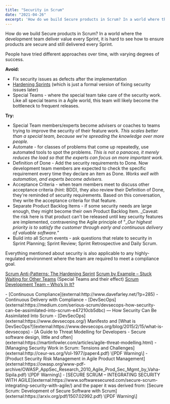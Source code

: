 ```yaml
---
title: "Security in Scrum"
date: "2021-04-26"
excerpt: 'How do we build Secure products in Scrum? In a world where the development team deliver'
---
```


How do we build Secure products in Scrum? In a world where the development team deliver value every Sprint, it is hard to see how to ensure products are secure and still delivered every Sprint.

People have tried different approaches over time, with varying degrees of success.

**Avoid:**

- Fix security issues as defects after the implementation
- [Hardening Sprints](/blog/antipattern-hardening-sprint) (which is just a formal version of fixing security issues later)
- Special Teams - where the special team take care of the security work. Like all special teams in a Agile world, this team will likely become the bottleneck to frequent releases.

**Try:**

- Special Team members/experts become advisers or coaches to teams trying to improve the security of their feature work. _This scales better than a special team, because we're spreading the knowledge over more people._
- Automate - for classes of problems that come up repeatedly, use automated tools to spot the problems. _This is not a panacea, it merely reduces the load so that the experts can focus on more important work._ 
- Definition of Done - Add the security requirements to Done. Now development team members are expected to check the specific requirement every time they declare an item as Done. _Works well with automation, and experts become advisers._
- Acceptance Criteria - when team members meet to discuss other acceptance criteria (hint: BDD), they also review their Definition of Done, they're reminded of security requirements. Based on this conversation, they write the acceptance criteria for that feature.
- Separate Product Backlog Items - if some security needs are large enough, they might become their own Product Backlog Item. _Caveat: the risk here is that product can't be released until key security features are implemented, contravening the Agile principle of "__Our highest priority is to satisfy the customer through early and continuous delivery of valuable software."_
- Build into all Scrum events - ask questions that relate to security in Sprint Planning; Sprint Review; Sprint Retrospective and Daily Scrum.

Everything mentioned about security is also applicable to any highly-regulated environment where the team are required to meet a compliance goal.

[Scrum Anti-Patterns: The Hardening Sprint]((/blog/antipattern-hardening-sprint))
[Scrum by Example – Stuck Waiting for Other Teams](/blog/scrummaster-tales-stuck-waiting-for-other-teams) (Special Teams and their effect) [Scrum Development Team – Who’s In It?](/blog/scrum-development-team-whos-in-it)

<HighlightBox heading="Resource Links" variant="resourceLinks">
- [Continuous Compliance](external:http://www.davefarley.net/?p=285) - Continuous Delivery with Compliance
- [DevSecOps](external:https://medium.com/serious-scrum/devsecops-how-security-can-be-assimilated-into-scrum-e47210cb5dbc) — How Security Can Be Assimilated Into Scrum
- [DevSecOps](external:https://www.devsecops.org/) Manifesto and [What is DevSecOps?](external:https://www.devsecops.org/blog/2015/2/15/what-is-devsecops)
- [A Guide to Threat Modelling for Developers - Secure software design, little and often](external:https://martinfowler.com/articles/agile-threat-modelling.html)
- [Managing Security Work in Scrum: Tensions and Challenges](external:http://ceur-ws.org/Vol-1977/paper4.pdf) \[PDF Warning\]
- [Product Security Risk Management in Agile Product Management](external:https://owasp.org/www-pdf-archive/OWASP_AppSec_Research_2010_Agile_Prod_Sec_Mgmt_by_Vaha-Sipila.pdf) \[PDF Warning\]
- [SECURE SCRUM – INTEGRATING SECURITY WITH AGILE](external:https://www.softwaresecured.com/secure-scrum-integrating-security-with-agile/) and the paper it was derived from: [Secure Scrum: Development of Secure Software with Scrum](external:https://arxiv.org/pdf/1507.02992.pdf) \[PDF Warning\]
</HighlightBox>
